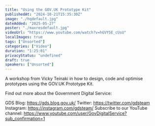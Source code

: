 ```yaml
---
title: "Using the GOV.UK Prototype Kit"
publishedAt: "2024-10-21T15:35:30Z"
image: "./hqdefault.jpg"
dateAdded: "2025-05-27"
poster: "./maxresdefault.jpg"
videoUrl: "https://www.youtube.com/watch?v=hGVY5E_cUsU"
localImages: true
tags: ["Unsorted"]
categories: ["Video"]
duration: "1:25:01"
privacyStatus: "undefined"
draft: true
speakers: ["Unsorted"]
---
```

A workshop from Vicky Teinaki in how to design, code and optimise prototypes using the GOV.UK Prototype Kit.

Find out more about the Government Digital Service:

GDS Blog: https://gds.blog.gov.uk/
Twitter: https://twitter.com/gdsteam 
Instagram: https://instagram.com/gdsteam/ 
Subscribe to our YouTube channel: 
https://www.youtube.com/user/GovDigitalService?sub_confirmation=1
